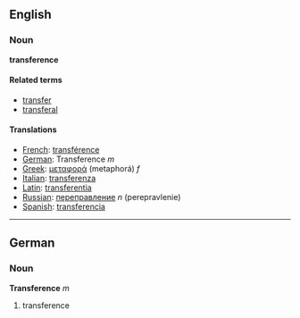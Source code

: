==English==
===Noun===
'''transference'''

====Related terms====
*[[transfer]]
*[[transferal]]

====Translations====
*[[French]]: [[transférence]]
*[[German]]: Transference ''m''
*[[Greek]]: [[μεταφορά]] (metaphorá) ''f''
*[[Italian]]: [[transferenza]]
*[[Latin]]: [[transferentia]]
*[[Russian]]: [[переправление]] ''n'' (perepravlenie)
*[[Spanish]]: [[transferencia]]

----

==German==
===Noun===
'''Transference''' ''m''

# transference